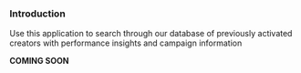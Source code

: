 ### Introduction

Use this application to search through our database of previously activated creators with performance insights and campaign information

**COMING SOON**
